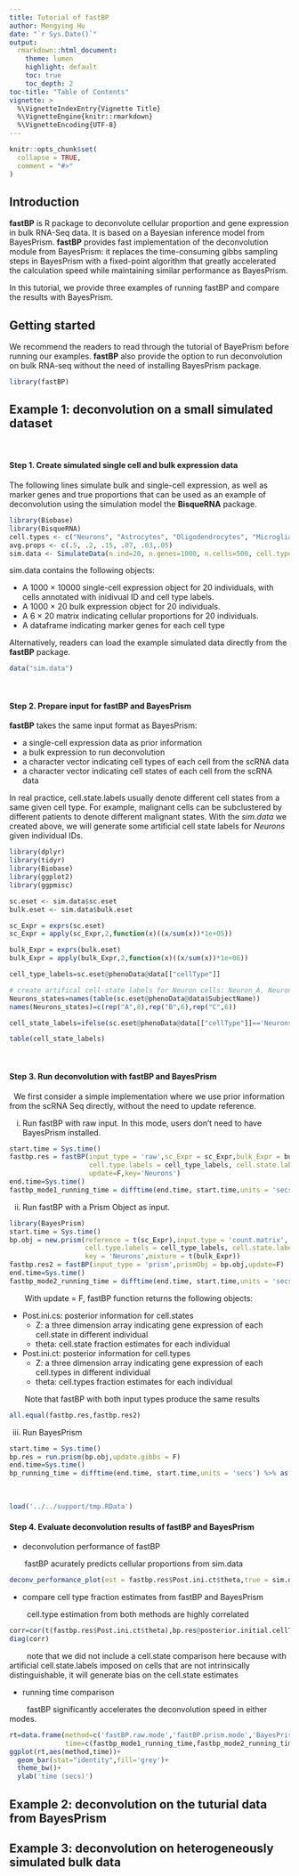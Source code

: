 ```yaml
---
title: Tutorial of fastBP
author: Mengying Hu
date: "`r Sys.Date()`"
output:
  rmarkdown::html_document:
    theme: lumen
    highlight: default
    toc: true
    toc_depth: 2
toc-title: "Table of Contents"
vignette: >
  %\VignetteIndexEntry{Vignette Title}
  %\VignetteEngine{knitr::rmarkdown}
  %\VignetteEncoding{UTF-8}
---
```


```r
knitr::opts_chunk$set(
  collapse = TRUE,
  comment = "#>"
)
```

## Introduction
**fastBP** is R package to deconvolute cellular proportion and gene expression in bulk RNA-Seq data. It is based on a Bayesian inference model from BayesPrism. **fastBP** provides fast implementation of the deconvolution module from BayesPrism: it replaces the time-consuming gibbs sampling steps in BayesPrism with a fixed-point algorithm that greatly accelerated the calculation speed while maintaining similar performance as BayesPrism.  \

In this tutorial, we provide three examples of running fastBP and compare the results with BayesPrism.

## Getting started
We recommend the readers to read through the tutorial of BayePrism before running our examples. **fastBP** also provide the option to run deconvolution on bulk RNA-seq without the need of installing BayesPrism package. 
```r
library(fastBP)
```

## Example 1: deconvolution on a small simulated dataset
\

#### Step 1. Create simulated single cell and bulk expression data
The following lines simulate bulk and single-cell expression, as well as marker genes and true proportions that can be used as an example of deconvolution using the simulation model the **BisqueRNA** package. 

```r
library(Biobase)
library(BisqueRNA)
cell.types <- c("Neurons", "Astrocytes", "Oligodendrocytes", "Microglia", "Endothelial Cells","others")
avg.props <- c(.5, .2, .15, .07, .03,.05)
sim.data <- SimulateData(n.ind=20, n.genes=1000, n.cells=500, cell.types=cell.types, avg.props=avg.props)
```

sim.data contains the following objects:

* A 1000 $\times$ 10000 single-cell expression object for 20 individuals, with cells annotated with inidivual ID and cell type labels.
* A 1000 $\times$ 20 bulk expression object for 20 individuals.
* A 6 $\times$ 20 matrix indicating cellular proportions for 20 individuals.
* A dataframe indicating marker genes for each cell type

Alternatively, readers can load the example simulated data directly from the **fastBP** package.
```r
data("sim.data")
```
\

#### Step 2. Prepare input for fastBP and BayesPrism
**fastBP** takes the same input format as BayesPrism:

* a single-cell expression data as prior information
* a bulk expression to run deconvolution
* a character vector indicating cell types of each cell from the scRNA data
* a character vector indicating cell states of each cell from the scRNA data

In real practice, cell.state.labels usually denote different cell states from a same given cell type. For example, malignant cells can be subclustered by different patients to denote different malignant states. With the *sim.data* we created above, we will generate some artificial cell state labels for *Neurons* given individual IDs.

```r
library(dplyr)
library(tidyr)
library(Biobase)
library(ggplot2)
library(ggpmisc)
```

```r
sc.eset <- sim.data$sc.eset
bulk.eset <- sim.data$bulk.eset

sc_Expr = exprs(sc.eset)
sc_Expr = apply(sc_Expr,2,function(x)((x/sum(x))*1e+05)) 

bulk_Expr = exprs(bulk.eset)
bulk_Expr = apply(bulk_Expr,2,function(x)((x/sum(x))*1e+06)) 

cell_type_labels=sc.eset@phenoData@data[["cellType"]]

# create artifical cell-state labels for Neuron cells: Neuron_A, Neuron_B, Neuron_C
Neurons_states=names(table(sc.eset@phenoData@data$SubjectName))
names(Neurons_states)=c(rep("A",8),rep("B",6),rep("C",6))

cell_state_labels=ifelse(sc.eset@phenoData@data[["cellType"]]=='Neurons',paste0('Neurons_sub',names(Neurons_states)[match(sc.eset@phenoData@data$SubjectName,Neurons_states)]),sc.eset@phenoData@data[["cellType"]])

table(cell_state_labels)
```
\

#### Step 3. Run deconvolution with fastBP and BayesPrism 
\ 
We first consider a simple implementation where we use prior information from the scRNA Seq directly, without the need to update reference.

i. Run fastBP with raw input. In this mode, users don't need to have BayesPrism installed.
```r
start.time = Sys.time()
fastbp.res = fastBP(input_type = 'raw',sc_Expr = sc_Expr,bulk_Expr = bulk_Expr,
                    cell.type.labels = cell_type_labels, cell.state.labels = cell_state_labels,
                    update=F,key='Neurons')
end.time=Sys.time()
fastbp_mode1_running_time = difftime(end.time, start.time,units = 'secs') %>% as.numeric()
```

ii. Run fastBP with a Prism Object as input. 
```r
library(BayesPrism)
start.time = Sys.time()
bp.obj = new.prism(reference = t(sc_Expr),input.type = 'count.matrix',
                   cell.type.labels = cell_type_labels, cell.state.labels = cell_state_labels,
                   key = 'Neurons',mixture = t(bulk_Expr))
fastbp.res2 = fastBP(input_type = 'prism',prismObj = bp.obj,update=F)
end.time=Sys.time()
fastbp_mode2_running_time = difftime(end.time, start.time,units = 'secs') %>% as.numeric()
```
&nbsp;&nbsp;&nbsp;&nbsp;&nbsp;&nbsp;&nbsp;With update = F, fastBP function returns the following objects:

* Post.ini.cs: posterior information for cell.states
    + Z: a three dimension array indicating gene expression of each cell.state in different individual
    + theta: cell.state fraction estimates for each individual
* Post.ini.ct: posterior information for cell.types
    + Z: a three dimension array indicating gene expression of each cell.types in different individual
    + theta: cell.types fraction estimates for each individual
  
&nbsp;&nbsp;&nbsp;&nbsp;&nbsp;&nbsp;&nbsp;Note that fastBP with both input types produce the same results
```r
all.equal(fastbp.res,fastbp.res2)
```


iii. Run BayesPrism 
```r
start.time = Sys.time()
bp.res = run.prism(bp.obj,update.gibbs = F)
end.time=Sys.time()
bp_running_time = difftime(end.time, start.time,units = 'secs') %>% as.numeric()
```
\ 


```r
load('../../support/tmp.RData')
```

 
#### Step 4. Evaluate deconvolution results of fastBP and BayesPrism 

* deconvolution performance of fastBP

&nbsp;&nbsp;&nbsp;&nbsp;&nbsp;&nbsp;&nbsp;fastBP acurately predicts cellular proportions from sim.data

```r
deconv_performance_plot(est = fastbp.res$Post.ini.ct$theta,true = sim.data$props,title = 'fastBP performance on sim.data',nrow=1)
```

* compare cell type fraction estimates from fastBP and BayesPrism

&nbsp;&nbsp;&nbsp;&nbsp;&nbsp;&nbsp;&nbsp; cell.type estimation from both methods are highly correlated 

```r
corr=cor(t(fastbp.res$Post.ini.ct$theta),bp.res@posterior.initial.cellType@theta)
diag(corr)
```
&nbsp;&nbsp;&nbsp;&nbsp;&nbsp;&nbsp;&nbsp; note that we did not include a cell.state comparison here because with artificial cell.state.labels imposed on cells that are not intrinsically distinguishable, it will generate bias on the cell.state estimates

* running time comparison

&nbsp;&nbsp;&nbsp;&nbsp;&nbsp;&nbsp;&nbsp; fastBP significantly accelerates the deconvolution speed in either modes.

```r
rt=data.frame(method=c('fastBP.raw.mode','fastBP.prism.mode','BayesPrism'),
              time=c(fastbp_mode1_running_time,fastbp_mode2_running_time,bp_running_time))
ggplot(rt,aes(method,time))+
  geom_bar(stat="identity",fill='grey')+
  theme_bw()+
  ylab('time (secs)')
```

## Example 2: deconvolution on the tuturial data from BayesPrism

## Example 3: deconvolution on heterogeneously simulated bulk data





